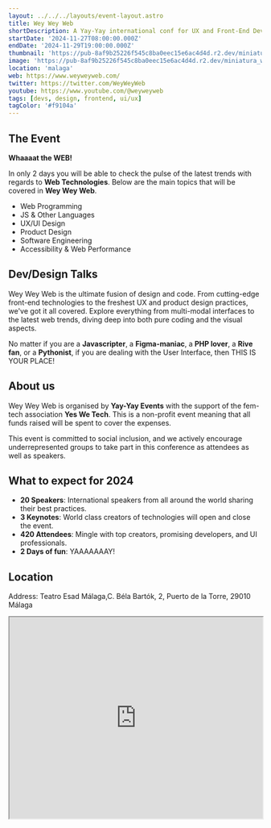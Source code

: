 ```yaml
---
layout: ../../../layouts/event-layout.astro
title: Wey Wey Web
shortDescription: A Yay-Yay international conf for UX and Front-End Developers in Malaga,27-29 November, 2024
startDate: '2024-11-27T08:00:00.000Z'
endDate: '2024-11-29T19:00:00.000Z'
thumbnail: 'https://pub-8af9b25226f545c8ba0eec15e6ac4d4d.r2.dev/miniatura_www.png'
image: 'https://pub-8af9b25226f545c8ba0eec15e6ac4d4d.r2.dev/miniatura_www.png'
location: 'malaga'
web: https://www.weyweyweb.com/
twitter: https://twitter.com/WeyWeyWeb
youtube: https://www.youtube.com/@weyweyweb
tags: [devs, design, frontend, ui/ux]
tagColor: '#f9104a'
---
```


## The Event

**Whaaaat the WEB!**

In only 2 days you will be able to check the pulse of the latest trends with regards to **Web Technologies**. Below are the main topics that will be covered in **Wey Wey Web**.

- Web Programming
- JS & Other Languages
- UX/UI Design
- Product Design
- Software Engineering
- Accessibility & Web Performance

## Dev/Design Talks

Wey Wey Web is the ultimate fusion of design and code. From cutting-edge front-end technologies to the freshest UX and product design practices, we've got it all covered. Explore everything from multi-modal interfaces to the latest web trends, diving deep into both pure coding and the visual aspects.

No matter if you are a **Javascripter**, a **Figma-maniac**, a **PHP lover**, a **Rive fan**, or a **Pythonist**, if you are dealing with the User Interface, then THIS IS YOUR PLACE!

## About us

Wey Wey Web is organised by **Yay-Yay Events** with the support of the fem-tech association **Yes We Tech**. This is a non-profit event meaning that all funds raised will be spent to cover the expenses.

This event is committed to social inclusion, and we actively encourage underrepresented groups to take part in this conference as attendees as well as speakers.

## What to expect for 2024

- **20 Speakers**: International speakers from all around the world sharing their best practices.
- **3 Keynotes**: World class creators of technologies will open and close the event.
- **420 Attendees**: Mingle with top creators, promising developers, and UI professionals.
- **2 Days of fun**: YAAAAAAAY!

## Location

Address: Teatro Esad Málaga,C. Béla Bartók, 2, Puerto de la Torre, 29010 Málaga

<iframe
  style="width: 100%; height: 400px;"
  height="400"
  allowfullscreen=""
  loading="lazy"
  referrerpolicy="no-referrer-when-downgrade"
  src="https://www.google.com/maps/embed?pb=!1m18!1m12!1m3!1d12792.502930756993!2d-4.47199176909919!3d36.71954145810609!2m3!1f0!2f0!3f0!3m2!1i1024!2i768!4f13.1!3m3!1m2!1s0xd72f74076d47853%3A0x90834e9ebacb7fb!2sTeatro%20Esad%20M%C3%A1laga!5e0!3m2!1ses!2ses!4v1716875571575!5m2!1ses!2ses"
  aria-label="Teatro Esad Málaga, C. Béla Bartók, 2, Puerto de la Torre, 29010 Málaga"
></iframe>
